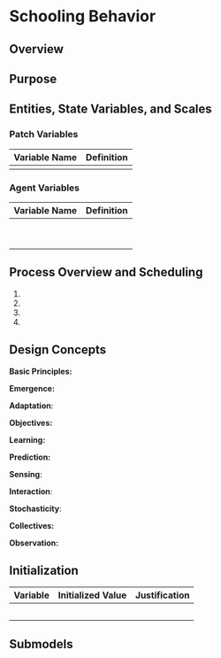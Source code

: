 # Schooling Behavior

## Overview

## Purpose

## Entities, State Variables, and Scales

### Patch Variables

| Variable Name | Definition |
|---------------|------------|
|               |            |

### Agent Variables

| Variable Name | Definition |
|---------------|------------|
|               |            |
|               |            |
|               |            |
|               |            |
|               |            |
|               |            |
|               |            |
|               |            |
|               |            |

## Process Overview and Scheduling

1.  

2.  

3.  

4.  

## Design Concepts

**Basic Principles:**

**Emergence:**

**Adaptation**:

**Objectives:**

**Learning:**

**Prediction:**

**Sensing**:

**Interaction**:

**Stochasticity**:

**Collectives:**

**Observation:**

## Initialization

| Variable | Initialized Value | Justification |
|:--------:|:-----------------:|:-------------:|
|          |                   |               |
|          |                   |               |
|          |                   |               |
|          |                   |               |
|          |                   |               |

## Submodels
